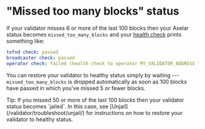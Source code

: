 # "Missed too many blocks" status


If your validator misses 6 or more of the last 100 blocks then your Axelar status becomes `missed_too_many_blocks` and your [health check](/validator/status/health-check/) prints something like:

```yaml
tofnd check: passed
broadcaster check: passed
operator check: failed (health check to operator MY_VALIDATOR_ADDRESS failed due to the following issues: {"missed_too_many_blocks":true})
```

You can restore your validator to healthy status simply by waiting --- `missed_too_many_blocks` is dropped automatically as soon as 100 blocks have passed in which you've missed 5 or fewer blocks.

<Callout emoji="💡">
  Tip: If you missed 50 or more of the last 100 blocks then your validator
  status becomes `jailed`. In this case, see
  [Unjail](/validator/troubleshoot/unjail/) for instructions on how to restore
  your validator to healthy status.
</Callout>
